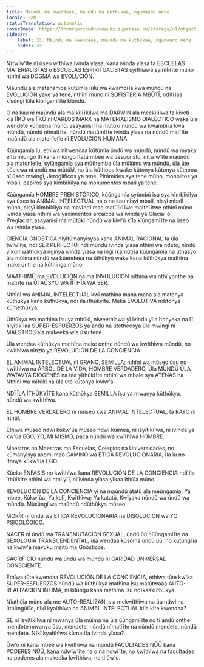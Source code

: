 ```yaml
---
title: Maundu ma kwendeee, maundu ma kuthukaa, ngumaano nene
locale: kam
statusTranslation: automatic
coverImage: https://lhvmrqwrcowdvduuaukz.supabase.co/storage/v1/object/public/strapi-uploads/small_cover-educacion-fundamental.webp-2d51a7828a2b1309555be27f7e2a61a0.webp
sidebar:
    label: 33. Maundu ma kwendeee, maundu ma kuthukaa, ngumaano nene
    order: 33
---
```

Nĩtwĩw'ĩte nĩ ũseo wĩthĩwa ĩvinda yĩasa, kana ĩvinda yĩasa ta ESCUELAS MATERIALISTAS o ESCUELAS ESPIRITUALISTAS syĩthĩawa syĩnĩkĩĩte mũno nthĩnĩ wa DOGMA wa EVOLUCIÓN.

Maũndũ ala matanamba kũtũmĩa ĩũlũ wa kwambĩĩa kwa mũndũ na EVOLUCIÓN yake ya tene, nthĩnĩ mũno nĩ SOFISTERÍA MBŨTĨ, ndĩtĩĩaa kĩsũngĩ kĩla kĩũngamĩĩte kĩũndũ.

O na kau nĩ maũndũ ala maĩkĩlĩĩkĩlwa ma DARWIN ala meekĩlĩlwa ta kĩveti kĩa ĨĨKŨ wa ĨĨKŨ nĩ CARLOS MARX na MATERIALISMO DIALÉCTICO wake ũla wendete kũneena mũno, asayanĩsĩ ma mũtũkĩ nũndũ wa kwambĩĩa kwa mũndũ, nũndũ nĩmatĩĩte, nũndũ matũmĩĩte ĩvinda yĩasa na nũndũ matĩĩte maũndũ ala matonĩetĩe nĩ EVOLUCION HUMANA.

Kũũngamĩa ĩu, ethĩwa nĩtwendaa kũtũmĩa ũndũ wa mũndũ, nũndũ wa myaka elfu mĩongo ĩlĩ kana mĩongo ĩtatũ mbee wa Jesucristo, nĩtwĩw'ĩte maũndũ ala matonĩetĩe, syĩũngamĩa sya mũthemba ũla mũlũmu wa mũndũ, ũla ũte kũelewa nĩ andũ ma mũtũkĩ, na ũla kũthooa kwake kũtonya kũtonya kũthooa nĩ ũseo mwingĩ, Jeroglíficos ya tene, Pirámides sya tene mũno, monolitos ya mbalĩ, papiros sya kĩmbĩkĩlya na monumentos mbalĩ ya tene.

Kũũngamĩa HOMBRE PREHISTÓRICO, kũũngamĩa syũmbũ ĩsu sya kĩmbĩkĩlya sya ũseo ta ANIMAL INTELECTUAL na o na kau nĩsyĩ mbalĩ, nĩsyĩ mbalĩ mũno, nĩsyĩ kĩmbĩkĩlya na mavĩndĩ mao matũĩkĩĩwe maĩthĩĩtwe nthĩnĩ mũno ĩvinda yĩasa nthĩnĩ wa yacimientos arcaicos wa ĩvinda ya Glacial o Preglaciar, asayanĩsĩ ma mũtũkĩ nũndũ wa kĩw'ũ kĩla kĩũngamĩĩte na ũseo wa ĩvinda yĩasa.

CIENCIA GNOSTICA nĩyĩtũmanyĩsyaa kana ANIMAL RACIONAL ta ũla twĩw'ĩte, ndĩ SER PERFECTO, ndĩ mũndũ ĩvinda yĩasa nthĩnĩ wa ndeto; nĩndũ yĩkũmwathũkya nginya ĩvinda yĩasa na ĩngĩ ĩkamũtĩĩa kũũngamĩa na ũthasyo ũla mũima nũndũ wa kũendeea na ũthũkyũ wake kana kũthũkya mathĩna make onthe na kũthinga mũno.

MAATHIMŨ ma EVOLUCIÓN na ma INVOLUCIÓN nĩthĩna wa nthĩ yonthe na matĩĩte na ŨTAŨSYO WA ĨĨTHĨA WA SER.

Nthĩnĩ wa ANIMAL INTELECTUAL kwĩ mathĩna mana mana ala matonya kũthũkya kana kũthũkya, ndĩ ĩla ĩthũkyĩte. Meka EVOLUTIVA ndĩtonya kũmethũkya.

Ũthũkya wa mathĩna ĩsu ya mĩtũkĩ, nĩweethĩawa yĩ ĩvinda yĩla ĩtonyeka na ĩĩ nĩyĩtĩkĩlaa SUPER-ESFUERZOS ya andũ na ũtetheesya ũla mwingĩ nĩ MAESTROS ala makeeka wĩa ũsu tene.

Ũla wendaa kũthũkya mathĩna make onthe nũndũ wa kwĩthĩwa mũndũ, no kwĩthĩwa nĩnzĩa ya REVOLUCIÓN DE LA CONCIENCIA.

EL ANIMAL INTELECTUAL nĩ GRANO, SEMILLA; nthĩnĩ wa mũseo ũsu no kwĩthĩwa na ÁRBOL DE LA VIDA, HOMBRE VERDADERO, Ũla MŨNDŨ ŨLA WATAVYA DIOGENES na taa yĩthũkĩĩte nthĩnĩ wa mbale sya ATENAS na Nthĩnĩ wa mĩtũkĩ na ũla ũte kũtonya kwĩw'a.

NDĨ ĨLA ĨTHŨKYĨTE kana kũthũkya SEMILLA ĩsu ya mwanya kũthũkya, nũndũ wa kwĩthĩwa.

EL HOMBRE VERDADERO nĩ mũseo kwa ANIMAL INTELECTUAL, ta RAYO nĩ nthũĩ.

Ethĩwa mũseo ndwĩ kũkw'ũa mũseo ndwĩ kũimea, nĩ ĩsyĩtĩkĩlwa, nĩ ĩvinda ya kw'ũa EGO, YO, MI MISMO, paca nũndũ wa kwĩthĩwa HOMBRE.

Maestros na Maestras ma Escuelas, Colegios na Universidades, no kũmanyĩsya asomi mao CAMINO wa ETICA REVOLUCIONARIA, ĩla ĩu no ĩtonye kũkw'ũa EGO.

Kũeka ÉNFASIS no kwĩthĩwa kana REVOLUCIÓN DE LA CONCIENCIA ndĩ ĩla ĩthũĩkĩte nthĩnĩ wa nthĩ yĩĩ, nĩ ĩvinda yĩasa yĩkaa ĩthũĩa mũno.

REVOLUCIÓN DE LA CONCIENCIA yĩ na maũndũ atatũ ala meũngamĩa: Ya mbee, Kũkw'ũa; Ya kelĩ, Kwĩthĩwa; Ya katatũ, Kwĩyaka nũndũ wa ũndũ wa mũndũ. Mũsũngĩ wa maũndũ ndũthũkya mũseo.

MORÍR nĩ ũndũ wa ETICA REVOLUCIONARIA na DISOLUCIÓN wa YO PSICOLÓGICO.

NACER nĩ ũndũ wa TRANSMUTACIÓN SEXUAL, ũndũ ũũ nũũngamĩĩte na SEXOLOGIA TRANSCENDENTAL, ũla wendaa kũsoma ũndũ ũũ, no kũtũngĩĩa na kwĩw'a mavuku maitũ ma Gnósticos.

SACRIFICIO nũndũ wa ũndũ wa mũndũ nĩ CARIDAD UNIVERSAL CONSCIENTE.

Ethĩwa tũte kwendaa REVOLUCIÓN DE LA CONCIENCIA, ethĩwa tũte kwĩka SUPER-ESFUERZOS nũndũ wa kũthũkya mathĩna ĩsu matũtwaaa AUTO-REALI2ACION INTIMA, nĩ kĩlungu kana mathĩna ĩsu ndĩkaakũthũkya.

Nĩathũĩa mũno ala me AUTO-REALIZAN, ala mekwĩthĩwa na ũu ndwĩ na ũthũngũĩĩo, nĩkĩ kyaĩthĩwa na ANIMAL INTELECTUAL kĩla kĩte kwendaa?

SE nĩ ĩsyĩtĩkĩlwa nĩ mwanya ũla mũima na ũla ũũngamĩĩte no ti andũ onthe mendete mwanya ũsu, mendete, nũndũ nĩmatĩĩte na nũndũ mendete, nũndũ mendete. Nĩkĩ kyaĩthĩwa kũmatĩĩa ĩvinda yĩasa?

Ũw'o nĩ kana mbee wa kwĩthĩwa na mũndũ FACULTADES NŨŨ kana PODERES NŨŨ, kana ndwĩw'ĩte na o na ndwĩĩte, no kwĩthĩwa na facultades na poderes ala makeeka kwĩthĩwa, no ti ũw'o.

